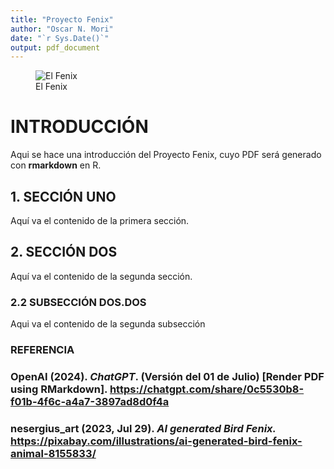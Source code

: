 ```yaml
---
title: "Proyecto Fenix"
author: "Oscar N. Mori"
date: "`r Sys.Date()`"
output: pdf_document 
---
```


![El Fenix](fenix.jpg)

# INTRODUCCIÓN
Aqui se hace una introducción del Proyecto Fenix, cuyo PDF será generado con **rmarkdown** en R.

## 1. SECCIÓN UNO
Aquí va el contenido de la primera sección.

## 2. SECCIÓN DOS
Aquí va el contenido de la segunda sección.

### 2.2 SUBSECCIÓN DOS.DOS
Aqui va el contenido de la segunda subsección

### REFERENCIA
### OpenAI (2024). _ChatGPT_. (Versión del 01 de Julio) [Render PDF using RMarkdown]. <https://chatgpt.com/share/0c5530b8-f01b-4f6c-a4a7-3897ad8d0f4a>
### nesergius_art (2023, Jul 29). _AI generated Bird Fenix._ <https://pixabay.com/illustrations/ai-generated-bird-fenix-animal-8155833/>


